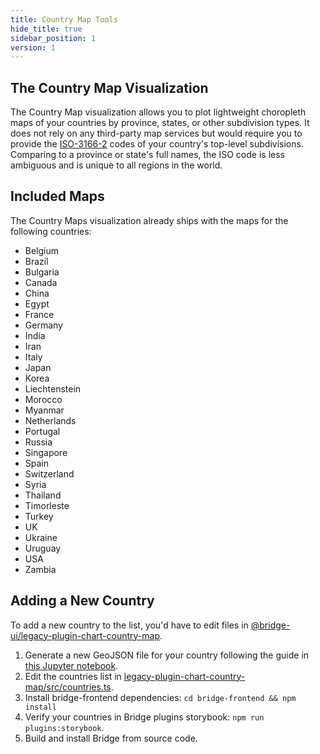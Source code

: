 ```yaml
---
title: Country Map Tools
hide_title: true
sidebar_position: 1
version: 1
---
```


## The Country Map Visualization

The Country Map visualization allows you to plot lightweight choropleth maps of
your countries by province, states, or other subdivision types. It does not rely
on any third-party map services but would require you to provide the
[ISO-3166-2](https://en.wikipedia.org/wiki/ISO_3166-2) codes of your country's
top-level subdivisions. Comparing to a province or state's full names, the ISO
code is less ambiguous and is unique to all regions in the world.

## Included Maps

The Country Maps visualization already ships with the maps for the following countries:

- Belgium
- Brazil
- Bulgaria
- Canada
- China
- Egypt
- France
- Germany
- India
- Iran
- Italy
- Japan
- Korea
- Liechtenstein
- Morocco
- Myanmar
- Netherlands
- Portugal
- Russia
- Singapore
- Spain
- Switzerland
- Syria
- Thailand
- Timorleste
- Turkey
- UK
- Ukraine
- Uruguay
- USA
- Zambia

## Adding a New Country

To add a new country to the list, you'd have to edit files in
[@bridge-ui/legacy-plugin-chart-country-map](https://github.com/apache-bridge/bridge-ui/tree/master/plugins/legacy-plugin-chart-country-map).

1. Generate a new GeoJSON file for your country following the guide in [this Jupyter notebook](https://github.com/apache/bridge/blob/master/bridge-frontend/plugins/legacy-plugin-chart-country-map/scripts/Country%20Map%20GeoJSON%20Generator.ipynb).
2. Edit the countries list in [legacy-plugin-chart-country-map/src/countries.ts](https://github.com/apache/bridge/blob/master/bridge-frontend/plugins/legacy-plugin-chart-country-map/src/countries.ts).
3. Install bridge-frontend dependencies: `cd bridge-frontend && npm install`
4. Verify your countries in Bridge plugins storybook: `npm run plugins:storybook`.
5. Build and install Bridge from source code.
